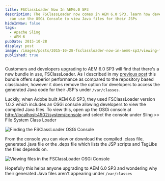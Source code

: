 ```yaml
---
title: FSClassLoader Now In AEM6.0 SP3
description: The FSClassLoader now comes in AEM 6.0 SP3, learn how developers
  can use the OSGi Console to view Java files for their JSPs
hideInNav: false
tags:
  - Apache Sling
  - AEM 6
pubDate: 2015-10-28
display: post
image: /images/posts/2015-10-28-fsclassloader-now-in-aem6-sp3/viewing-files.png
published: true
---
```


Customers and developers upgrading to AEM 6.0 SP3 will find that there's a new bundle in use, FSClassLoader. As I described in my [previous post](http://labs.6dglobal.com/blog/2015-06-23/new-apache-sling-fs-classloader-console/) this bundle offers superior performance as compared to the repository based classloader, however it does remove the option for developers to access the generated Java code for their JSP's under `/var/classes`.

Luckily, when Adobe built AEM 6.0 SP3, they used FSClassLoader version 1.0.2 which includes an OSGi console allowing developers to view the compiled Java files. To view this, open up the OSGi console at [http://localhost:4502/system/console](http://localhost:4502/system/console) and select the console under Sling >> File System Class Loader

![Finding the FSClassLoader OSGi Console](/images/posts/2015-10-28-fsclassloader-now-in-aem6-sp3/finding-console.png) 

From the console you can view or download the compiled .class file, generated .java file or the .deps file which lists the JSP scripts and TagLibs the files depends on.

![Viewing files in the FSClassLoader OSGi Console](/images/posts/2015-10-28-fsclassloader-now-in-aem6-sp3/viewing-files.png) 

Hopefully this helps anyone upgrading to AEM 6.0 SP3 and wondering why their generated Java files aren't appearing under `/var/classes` 
